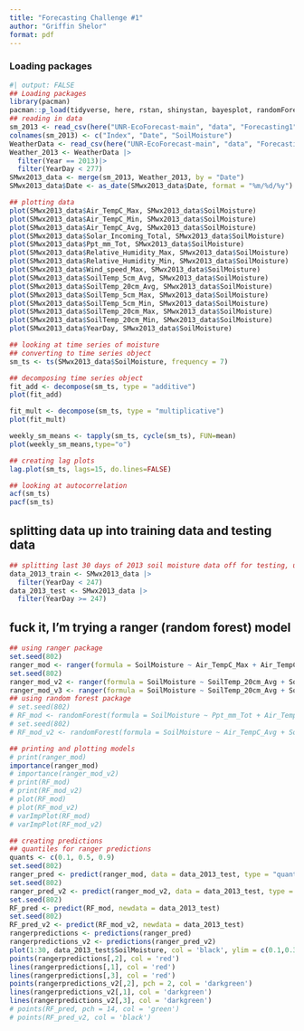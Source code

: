 ```yaml
---
title: "Forecasting Challenge #1"
author: "Griffin Shelor"
format: pdf
---
```



### Loading packages
```r
#| output: FALSE
## Loading packages
library(pacman)
pacman::p_load(tidyverse, here, rstan, shinystan, bayesplot, randomForest, caret, ranger, tseries, astsa, forecast, stlplus, fpp)
## reading in data
sm_2013 <- read_csv(here("UNR-EcoForecast-main", "data", "Forecasting1", "2013_data.csv"))
colnames(sm_2013) <- c("Index", "Date", "SoilMoisture")
WeatherData <- read_csv(here("UNR-EcoForecast-main", "data", "Forecasting1", "WeatherData_tidy.csv"))
Weather_2013 <- WeatherData |>
  filter(Year == 2013)|>
  filter(YearDay < 277)
SMwx2013_data <- merge(sm_2013, Weather_2013, by = "Date")
SMwx2013_data$Date <- as_date(SMwx2013_data$Date, format = "%m/%d/%y")
```


```r
## plotting data
plot(SMwx2013_data$Air_TempC_Max, SMwx2013_data$SoilMoisture)
plot(SMwx2013_data$Air_TempC_Min, SMwx2013_data$SoilMoisture)
plot(SMwx2013_data$Air_TempC_Avg, SMwx2013_data$SoilMoisture)
plot(SMwx2013_data$Solar_Incoming_Total, SMwx2013_data$SoilMoisture)
plot(SMwx2013_data$Ppt_mm_Tot, SMwx2013_data$SoilMoisture)
plot(SMwx2013_data$Relative_Humidity_Max, SMwx2013_data$SoilMoisture)
plot(SMwx2013_data$Relative_Humidity_Min, SMwx2013_data$SoilMoisture)
plot(SMwx2013_data$Wind_speed_Max, SMwx2013_data$SoilMoisture)
plot(SMwx2013_data$SoilTemp_5cm_Avg, SMwx2013_data$SoilMoisture)
plot(SMwx2013_data$SoilTemp_20cm_Avg, SMwx2013_data$SoilMoisture)
plot(SMwx2013_data$SoilTemp_5cm_Max, SMwx2013_data$SoilMoisture)
plot(SMwx2013_data$SoilTemp_5cm_Min, SMwx2013_data$SoilMoisture)
plot(SMwx2013_data$SoilTemp_20cm_Max, SMwx2013_data$SoilMoisture)
plot(SMwx2013_data$SoilTemp_20cm_Min, SMwx2013_data$SoilMoisture)
plot(SMwx2013_data$YearDay, SMwx2013_data$SoilMoisture)
```

```r
## looking at time series of moisture
## converting to time series object
sm_ts <- ts(SMwx2013_data$SoilMoisture, frequency = 7)

## decomposing time series object
fit_add <- decompose(sm_ts, type = "additive")
plot(fit_add)

fit_mult <- decompose(sm_ts, type = "multiplicative")
plot(fit_mult)

weekly_sm_means <- tapply(sm_ts, cycle(sm_ts), FUN=mean)
plot(weekly_sm_means,type="o")

## creating lag plots
lag.plot(sm_ts, lags=15, do.lines=FALSE)

## looking at autocorrelation
acf(sm_ts)
pacf(sm_ts)
```
## splitting data up into training data and testing data
```r
## splitting last 30 days of 2013 soil moisture data off for testing, using rest of data before that for training
data_2013_train <- SMwx2013_data |>
  filter(YearDay < 247)
data_2013_test <- SMwx2013_data |>
  filter(YearDay >= 247)
```


## fuck it, I'm trying a ranger (random forest) model
```r
## using ranger package
set.seed(802)
ranger_mod <- ranger(formula = SoilMoisture ~ Air_TempC_Max + Air_TempC_Min + Air_TempC_Avg + Solar_Incoming_Total + Ppt_mm_Tot + Relative_Humidity_Max + Relative_Humidity_Min + Wind_speed_Max + WndSpeed_Avg + WinDir_Avg + WinDir_Std_Dev + SoilTemp_5cm_Avg + SoilTemp_20cm_Avg + Dewpoint_Avg + SoilTemp_5cm_Max + SoilTemp_5cm_Min + SoilTemp_20cm_Max + SoilTemp_20cm_Min, data = data_2013_train, num.trees = 10000, mtry = 3, importance = "impurity", quantreg = TRUE)
set.seed(802)
ranger_mod_v2 <- ranger(formula = SoilMoisture ~ SoilTemp_20cm_Avg + SoilTemp_20cm_Min + SoilTemp_5cm_Max + SoilTemp_20cm_Max + Air_TempC_Avg + Dewpoint_Avg, data = data_2013_train, num.trees = 10000, mtry = 3, importance = "impurity", quantreg = TRUE)
ranger_mod_v3 <- ranger(formula = SoilMoisture ~ SoilTemp_20cm_Avg + SoilTemp_20cm_Min + SoilTemp_5cm_Max + SoilTemp_20cm_Max + Air_TempC_Avg, data = data_2013_train, num.trees = 10000, mtry = 3, importance = "impurity", quantreg = TRUE)
## using random forest package
# set.seed(802)
# RF_mod <- randomForest(formula = SoilMoisture ~ Ppt_mm_Tot + Air_TempC_Avg + Air_TempC_Max + Relative_Humidity_Max + SoilTemp_5cm_Max + SoilTemp_20cm_Max + Solar_Incoming_Total + Relative_Humidity_Min, data = data_2013_train, num.trees = 10000, mtry = 2)
# set.seed(802)
# RF_mod_v2 <- randomForest(formula = SoilMoisture ~ Air_TempC_Avg + SoilTemp_5cm_Max + SoilTemp_20cm_Max, data = data_2013_train, num.trees = 1000, mtry = 2)

## printing and plotting models
# print(ranger_mod)
importance(ranger_mod)
# importance(ranger_mod_v2)
# print(RF_mod)
# print(RF_mod_v2)
# plot(RF_mod)
# plot(RF_mod_v2)
# varImpPlot(RF_mod)
# varImpPlot(RF_mod_v2)

## creating predictions
## quantiles for ranger predictions
quants <- c(0.1, 0.5, 0.9)
set.seed(802)
ranger_pred <- predict(ranger_mod, data = data_2013_test, type = "quantiles", quantiles = quants)
set.seed(802)
ranger_pred_v2 <- predict(ranger_mod_v2, data = data_2013_test, type = "quantiles", quantiles = quants)
set.seed(802)
RF_pred <- predict(RF_mod, newdata = data_2013_test)
set.seed(802)
RF_pred_v2 <- predict(RF_mod_v2, newdata = data_2013_test)
rangerpredictions <- predictions(ranger_pred)
rangerpredictions_v2 <- predictions(ranger_pred_v2)
plot(1:30, data_2013_test$SoilMoisture, col = 'black', ylim = c(0.1,0.35))
points(rangerpredictions[,2], col = 'red')
lines(rangerpredictions[,1], col = 'red')
lines(rangerpredictions[,3], col = 'red')
points(rangerpredictions_v2[,2], pch = 2, col = 'darkgreen')
lines(rangerpredictions_v2[,1], col = 'darkgreen')
lines(rangerpredictions_v2[,3], col = 'darkgreen')
# points(RF_pred, pch = 14, col = 'green')
# points(RF_pred_v2, col = 'black')

```


